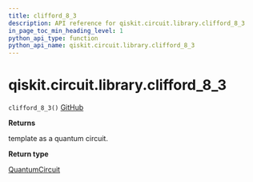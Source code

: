 ```yaml
---
title: clifford_8_3
description: API reference for qiskit.circuit.library.clifford_8_3
in_page_toc_min_heading_level: 1
python_api_type: function
python_api_name: qiskit.circuit.library.clifford_8_3
---
```


# qiskit.circuit.library.clifford\_8\_3

<span id="qiskit.circuit.library.clifford_8_3" />

`clifford_8_3()` [GitHub](https://github.com/qiskit/qiskit/tree/stable/0.19/qiskit/circuit/library/templates/clifford/clifford_8_3.py "view source code")

**Returns**

template as a quantum circuit.

**Return type**

[QuantumCircuit](qiskit.circuit.QuantumCircuit "qiskit.circuit.QuantumCircuit")

